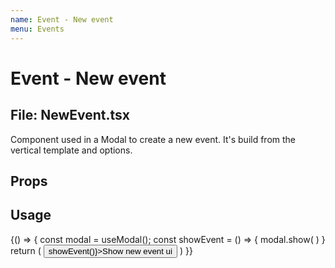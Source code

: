 ```yaml
---
name: Event - New event
menu: Events
---
```



# Event - New event
## File: NewEvent.tsx

Component used in a Modal to create a new event. It's build from the vertical template and options.

## Props

<Props of={NewEvent} />

## Usage

<Playground>
  {() => {
    const modal = useModal();
    const showEvent = () => {
        modal.show(
            <NewEvent
                start={new Date()}
                end={new Date()}
            />
        )
    }
    return (
        <button onClick={() => showEvent()}>Show new event ui</button>
    )
  }}
</Playground>
